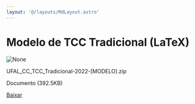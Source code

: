 ```yaml
---
layout: '@/layouts/MdLayout.astro'
---
```






Modelo de TCC Tradicional (LaTeX)
=================================









<Image src="https://arapiraca.ufal.br/graduacao/ciencia-da-computacao/documentos/tcc/modelos/ufal_cc_tcc_tradicional-2022-modelo.zip/%2b%2bplone%2b%2bufalprofile/imgs/file-icon.png" alt="None" inferSize />


 UFAL\_CC\_TCC\_Tradicional-2022-[MODELO].zip  

 Documento 
 (392.5KB)
 

[Baixar](%40%40download/file/UFAL_CC_TCC_Tradicional-2022-%5bMODELO%5d.zip)








